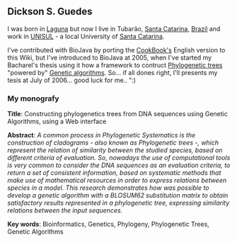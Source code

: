 == Dickson S. Guedes ==

I was born in [[wp:Laguna (Santa Catarina)|Laguna]] but now I live in Tubarão, [[wp:Santa Catarina (state)|Santa Catarina]], [[wp:Brazil|Brazil]] and work in [http://www.unisul.br UNISUL] - a local University of  [[wp:Santa Catarina (state)|Santa Catarina]].

I've contributed with BioJava by porting the [[Biojava:Cookbook|CookBook's]] English version to this Wiki, but I've introduced to BioJava at 2005, when I've started my Bacharel's thesis using it how a framework to contruct [[wp:Phylogenetic trees|Phylogenetic trees]] "powered by" [[wp:Genetic algorithms|Genetic algorithms]]. So... if all dones right, I'll presents my tesis at July of 2006... good luck for me.. ":)


=== My monografy ===

'''Title''': Constructing phylogenetics trees from DNA sequences using Genetic Algorithms, using a Web interface

'''Abstract''': ''A common process in Phylogenetic Systematics is the construction of cladograms - also known as Phylogenetic trees -, which represent the relation of similarity between the studied species, based on different criteria of evaluation. So, nowadays the use of computational tools is very common to consider the DNA sequences as an evaluation criteria, to return a set of consistent information, based on systematic methods that make use of mathematical resources in order to express relations between species in a model. This research demonstrates how was possible to develop a genetic algorithm with a BLOSUM62 substitution matrix to obtain satisfactory results represented in a phylogenetic tree, expressing similarity relations between the input sequences.''

'''Key words''': Bioinformatics, Genetics, Phylogeny, Phylogenetic Trees, Genetic Algorithms
